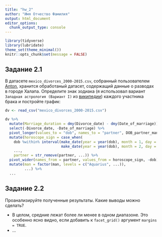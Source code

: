 ```yaml
---
title: "hw_2"
author: "Имя Отчество Фамилия"
output: html_document
editor_options: 
  chunk_output_type: console
---
```


```r
library(tidyverse)
library(lubridate)
theme_set(theme_minimal())
knitr::opts_chunk$set(message = FALSE)
```

## Задание 2.1

В датасете `mexico_divorces_2000-2015.csv`, собранный пользователем [Anton](https://www.kaggle.com/aagghh), хранится обработаный датасет, содержащий данные о разводах в городе Халапа. Определите знак зодиака (я использовал вариант `Западная астрология (Вариант I)` из [википедии](https://ru.wikipedia.org/wiki/%D0%97%D0%BD%D0%B0%D0%BA%D0%B8_%D0%B7%D0%BE%D0%B4%D0%B8%D0%B0%D0%BA%D0%B0)) каждого участника брака и постройте график:

```r
dv <- read_csv("mexico_divorces_2000-2015.csv")

dv %>% 
  mutate(Marriage_duration = dmy(Divorce_date) - dmy(Date_of_marriage)) %>% 
  select(-Divorce_date, -Date_of_marriage) %>% 
  pivot_longer(values_to = "dob", names_to = "partner", DOB_partner_man:DOB_partner_woman) %>% 
  mutate(horoscope_sign = case_when(
    dob %within% interval(make_date(year = year(dob), month = 1, day = 20),
                          make_date(year = year(dob), month = 2, day = 18)) ~ "Aquarius",
    ...,
    partner = str_remove(partner, ...)) %>% 
  pivot_wider(names_from = partner, values_from = horoscope_sign, -dob) %>% 
  mutate(man = factor(man, levels = c("Aquarius", ...)),
         ...) %>% 
  ...

```

## Задание 2.2

Проанализируйте полученные результаты. Какие выводы можно сделать?

* В целом, средние лежат более ли менее в одном диапазоне. Это особенно ясно видно, если добавить к `facet_grid()` аргумент `margins = TRUE`.
* ...
